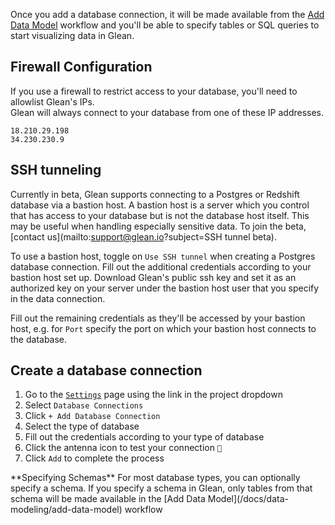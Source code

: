 
Once you add a database connection, it will be made available from the [Add Data Model](/docs/data-modeling/add-data-model) workflow and you'll be able to specify tables or SQL queries to start visualizing data in Glean.

## Firewall Configuration

If you use a firewall to restrict access to your database, you'll need to allowlist Glean's IPs. <br/>
Glean will always connect to your database from one of these IP addresses.

```
18.210.29.198
34.230.230.9
```

## SSH tunneling

Currently in beta, Glean supports connecting to a Postgres or Redshift database via a bastion host. A bastion host is a server which you control that has access to your database but is not the database host itself. This may be useful when handling especially sensitive data. To join the beta, [contact us](mailto:support@glean.io?subject=SSH tunnel beta).

To use a bastion host, toggle on `Use SSH tunnel` when creating a Postgres database connection. Fill out the additional credentials according to your bastion host set up. Download Glean's public ssh key and set it as an authorized key on your server under the bastion host user that you specify in the data connection.

Fill out the remaining credentials as they'll be accessed by your bastion host, e.g. for `Port` specify the port on which your bastion host connects to the database.

## Create a database connection

1. Go to the [`Settings`](https://glean.io/app/p/settings#database_connections) page using the link in the project dropdown
2. Select `Database Connections`
3. Click `+ Add Database Connection`
4. Select the type of database
5. Fill out the credentials according to your type of database
6. Click the antenna icon to test your connection `🗼`
7. Click `Add` to complete the process

<Callout type="info" emoji="✏️">
  **Specifying Schemas** For most database types, you can optionally specify a
  schema. If you specify a schema in Glean, only tables from that schema will be
  made available in the [Add Data Model](/docs/data-modeling/add-data-model)
  workflow
</Callout>
